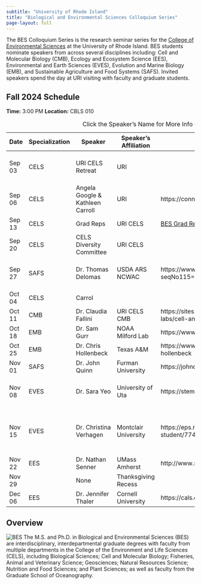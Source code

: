 ```yaml
---
subtitle: "University of Rhode Island"
title: "Biological and Environmental Sciences Colloquium Series"
page-layout: full
---
```


The BES Colloquium Series is the research seminar series for the [College of Environmental Sciences](https://web.uri.edu/cels/) at the University of Rhode Island.  BES students nominate speakers from across several disciplines including: Cell and Molecular Biology (CMB), Ecology and Ecosystem Science (EES), Environmental and Earth Sciences (EVES), Evolution and Marine Biology (EMB), and Sustainable Agriculture and Food Systems (SAFS).  Invited speakers spend the day at URI visiting with faculty and graduate students.

## Fall 2024 Schedule

**Time:** 3:00 PM
**Location:** CBLS 010

| Date  | Specialization | Speaker                  | Speaker's Affiliation      | Speaker's Website                        | Talk Title                   | Host |
|-------|----------------|--------------------------|----------------------------|------------------------------------------|------------------------------|------|
| Sep 03| CELS           | URI CELS Retreat         | URI                        |                                          | URI CELS Annual Grad Program Retreat |     |
| Sep 06| CELS           | Angela Google & Kathleen Carroll | URI                | https://connectivityandconservation.com/ | Preparing for Graduate School |      |
| Sep 13| CELS           | Grad Reps                | URI CELS                   | [BES Grad Reps](https://web.uri.edu/cels/academics/bes/) | Introductions|      |
| Sep 20| CELS           | CELS Diversity Committee | URI CELS                   |                                          |                              |      |
| Sep 27| SAFS           | Dr. Thomas Delomas       | USDA ARS NCWAC             | https://www.ars.usda.gov/research/publications/publication/?seqNo115=396340 |  Breeding a better oyster in the genomic era | Marta Gomez-Chiarri |
| Oct 04| CELS           | Carrol                   |                            |                                          |  Career Panel                |      |
| Oct 11| CMB            | Dr. Claudia Fallini      | URI CELS CMB               | https://sites.google.com/view/cblsresearch/cels-research-labs/cell-and-molecular-biology/claudia-fallini-lab |                              |      |
| Oct 18| EMB            | Dr. Sam Gurr             | NOAA Milford Lab           | https://www.fisheries.noaa.gov/contact/sam-gurr-phd |                              | Amy Zyck |
| Oct 25| EMB            | Dr. Chris Hollenbeck     | Texas A&M                  | https://www.marinegenomicslab.tamucc.edu/christopher-hollenbeck |       | Jacob Green |
| Nov 01| SAFS           | Dr. John Quinn           | Furman University          | https://johnquinniv.wixsite.com/johnquinniv |                           | Calla Pederson  |
| Nov 08| EVES           | Dr. Sara Yeo             | University of Uta          | https://stemap.org/                      |  The Science of (Funny) Science Communication    | Amirali Momeni |
| Nov 15| EVES           | Dr. Christina Verhagen   | Montclair University       | https://eps.rutgers.edu/people/graduate-students/graduate-student/774-christina-verhagen     | Exploring Unique Hydrothermal Environments for Tracers of Ancient Life | Roger Hart |
| Nov 22| EES            | Dr. Nathan Senner        | UMass Amherst              | http://www.sennerlab.com/                |                              |      |
| Nov 29|                |      None                |     Thanksgiving Recess    |                                          |        Classes do not meet   |      |
| Dec 06| EES            | Dr. Jennifer Thaler      | Cornell University         | https://cals.cornell.edu/jennifer-s-thaler |                              | Katie Overstrum |


: Click the Speaker's Name for More Info {.striped .hover tbl-colwidths="[10,10,15,10,40,15]"}


## Overview
![BES](https://raw.githubusercontent.com/MarineEvoEcoLab/BES-Colloquium/main/content/IMG/BES_Logo.png)
The M.S. and Ph.D. in Biological and Environmental Sciences (BES) are interdisciplinary, interdepartmental graduate degrees with faculty from multiple departments in the College of the Environment and Life Sciences (CELS), including Biological Sciences; Cell and Molecular Biology; Fisheries, Animal and Veterinary Science; Geosciences; Natural Resources Science; Nutrition and Food Sciences; and Plant Sciences; as well as faculty from the Graduate School of Oceanography.

